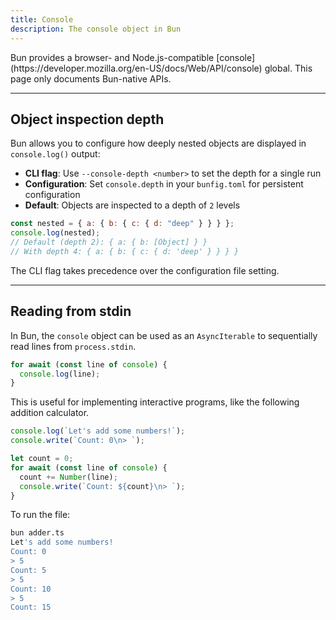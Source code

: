 ---
title: Console
description: The console object in Bun
---

<Note>
  Bun provides a browser- and Node.js-compatible [console](https://developer.mozilla.org/en-US/docs/Web/API/console)
  global. This page only documents Bun-native APIs.
</Note>

---

## Object inspection depth

Bun allows you to configure how deeply nested objects are displayed in `console.log()` output:

- **CLI flag**: Use `--console-depth <number>` to set the depth for a single run
- **Configuration**: Set `console.depth` in your `bunfig.toml` for persistent configuration
- **Default**: Objects are inspected to a depth of `2` levels

```js
const nested = { a: { b: { c: { d: "deep" } } } };
console.log(nested);
// Default (depth 2): { a: { b: [Object] } }
// With depth 4: { a: { b: { c: { d: 'deep' } } } }
```

The CLI flag takes precedence over the configuration file setting.

---

## Reading from stdin

In Bun, the `console` object can be used as an `AsyncIterable` to sequentially read lines from `process.stdin`.

```ts adder.ts icon="/icons/typescript.svg"
for await (const line of console) {
  console.log(line);
}
```

This is useful for implementing interactive programs, like the following addition calculator.

```ts adder.ts icon="/icons/typescript.svg"
console.log(`Let's add some numbers!`);
console.write(`Count: 0\n> `);

let count = 0;
for await (const line of console) {
  count += Number(line);
  console.write(`Count: ${count}\n> `);
}
```

To run the file:

```bash terminal icon="terminal"
bun adder.ts
Let's add some numbers!
Count: 0
> 5
Count: 5
> 5
Count: 10
> 5
Count: 15
```
